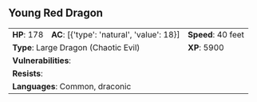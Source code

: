 ## Young Red Dragon {#monster-young-red-dragon}

```{=html}
<table class="table table-striped">
    <tbody>
        <tr>                    
            <td><b>HP</b>: 178</td>
            <td><b>AC</b>: [{'type': 'natural', 'value': 18}]</td>
            <td><b>Speed</b>: 40 feet</td>
        </tr>
        <tr>
            <td colspan="2"><b>Type</b>: Large Dragon (Chaotic Evil)</td>
            <td><b>XP</b>: 5900</td>
        </tr>
        <tr>
            <td colspan="3"><b>Vulnerabilities</b>: </td>
        </tr>
        <tr>
            <td colspan="3"><b>Resists</b>: </td>
        </tr>
        <tr>
            <td colspan="3"><b>Languages</b>: Common, draconic</td>
        </tr>
    </tbody>
</table>
```